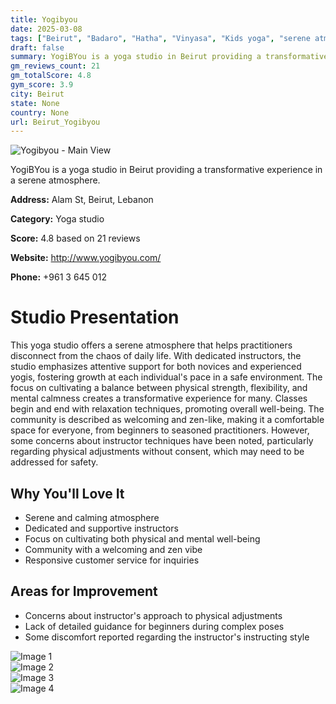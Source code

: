 ```yaml
---
title: Yogibyou
date: 2025-03-08
tags: ["Beirut", "Badaro", "Hatha", "Vinyasa", "Kids yoga", "serene atmosphere", "supportive community", "Beirut"]  
draft: false
summary: YogiBYou is a yoga studio in Beirut providing a transformative experience in a serene atmosphere.
gm_reviews_count: 21
gm_totalScore: 4.8
gym_score: 3.9
city: Beirut
state: None
country: None
url: Beirut_Yogibyou
---
```


<div className="aspect-[16/9] relative my-8">
  <img 
    src="https://streetviewpixels-pa.googleapis.com/v1/thumbnail?panoid=c3GXv0Z5FUuD_vis44GK6A&cb_client=maps_sv.tactile.gps&w=203&h=100&yaw=321.5367&pitch=0&thumbfov=100"
    alt="Yogibyou - Main View"
    className="object-cover absolute inset-0 w-full h-full rounded-lg"
  />
</div>

YogiBYou is a yoga studio in Beirut providing a transformative experience in a serene atmosphere.

**Address:** Alam St, Beirut, Lebanon

**Category:** Yoga studio

**Score:** 4.8 based on 21 reviews

**Website:** http://www.yogibyou.com/

**Phone:** +961 3 645 012

# Studio Presentation

This yoga studio offers a serene atmosphere that helps practitioners disconnect from the chaos of daily life. With dedicated instructors, the studio emphasizes attentive support for both novices and experienced yogis, fostering growth at each individual's pace in a safe environment. The focus on cultivating a balance between physical strength, flexibility, and mental calmness creates a transformative experience for many. Classes begin and end with relaxation techniques, promoting overall well-being. The community is described as welcoming and zen-like, making it a comfortable space for everyone, from beginners to seasoned practitioners. However, some concerns about instructor techniques have been noted, particularly regarding physical adjustments without consent, which may need to be addressed for safety.

## Why You'll Love It

- Serene and calming atmosphere
- Dedicated and supportive instructors
- Focus on cultivating both physical and mental well-being
- Community with a welcoming and zen vibe
- Responsive customer service for inquiries

## Areas for Improvement

- Concerns about instructor's approach to physical adjustments
- Lack of detailed guidance for beginners during complex poses
- Some discomfort reported regarding the instructor's instructing style

<div className="grid grid-cols-1 xl:grid-cols-2 gap-4 my-8">
<div className="aspect-[4/3] relative"><img src="https://lh5.googleusercontent.com/p/AF1QipP5UWJD4LvdwoMrdqQisUQqKzCS-3tr6NBT4--I=w1920-h1080-k-no" alt="Image 1" className="object-cover absolute inset-0 w-full h-full rounded-lg" /></div>
<div className="aspect-[4/3] relative"><img src="https://lh5.googleusercontent.com/p/AF1QipMknO0hL-5HUwDzVo97fYr__BE_s2OadBBAu2Xi=w1920-h1080-k-no" alt="Image 2" className="object-cover absolute inset-0 w-full h-full rounded-lg" /></div>
<div className="aspect-[4/3] relative"><img src="https://lh5.googleusercontent.com/p/AF1QipN1ysKDkHp9GaGP14Ty646i87x4d617Z9OXi0iN=w1920-h1080-k-no" alt="Image 3" className="object-cover absolute inset-0 w-full h-full rounded-lg" /></div>
<div className="aspect-[4/3] relative"><img src="https://lh5.googleusercontent.com/p/AF1QipO6KH6VIhqlRPMUuYh-tk8uM4Q_oSUh667RfMd-=w1920-h1080-k-no" alt="Image 4" className="object-cover absolute inset-0 w-full h-full rounded-lg" /></div>
</div>